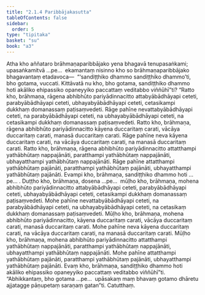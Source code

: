 ```yaml
---
title: "2.1.4 Paribbājakasutta"
tableOfContents: false
sidebar:
  order: 5
type: "tipitaka"
basket: "su"
book: "a3"
---
```



<DynamicBreadcrumb />

<Division number="55" book="a3" bookNo="15" page="157">

<Paragraph number="331" book="a3">
Atha kho aññataro brāhmaṇaparibbājako yena bhagavā tenupasaṅkami; upasaṅkamitvā …pe…  ekamantaṃ nisinno kho so brāhmaṇaparibbājako bhagavantaṃ etadavoca—  “‘sandiṭṭhiko dhammo sandiṭṭhiko dhammo’ti, bho gotama, vuccati. Kittāvatā nu kho, bho gotama, sandiṭṭhiko dhammo hoti akāliko ehipassiko opaneyyiko paccattaṃ veditabbo viññūhī”ti?
</Paragraph>

<Paragraph number="332" book="a3">
“Ratto kho, brāhmaṇa, rāgena abhibhūto pariyādinnacitto attabyābādhāyapi ceteti, parabyābādhāyapi ceteti, ubhayabyābādhāyapi ceteti, cetasikampi dukkhaṃ domanassaṃ paṭisaṃvedeti. Rāge pahīne nevattabyābādhāyapi ceteti, na parabyābādhāyapi ceteti, na ubhayabyābādhāyapi ceteti, na cetasikampi dukkhaṃ domanassaṃ paṭisaṃvedeti.
</Paragraph>

<Paragraph number="333" book="a3">
Ratto kho, brāhmaṇa, rāgena abhibhūto pariyādinnacitto kāyena duccaritaṃ carati, vācāya duccaritaṃ carati, manasā duccaritaṃ carati. Rāge pahīne neva kāyena duccaritaṃ carati, na vācāya duccaritaṃ carati, na manasā duccaritaṃ carati.
</Paragraph>

<Paragraph number="334" book="a3">
Ratto kho, brāhmaṇa, rāgena abhibhūto pariyādinnacitto attatthampi yathābhūtaṃ nappajānāti, paratthampi yathābhūtaṃ nappajānāti, ubhayatthampi yathābhūtaṃ nappajānāti. Rāge pahīne attatthampi yathābhūtaṃ pajānāti, paratthampi yathābhūtaṃ pajānāti, ubhayatthampi yathābhūtaṃ pajānāti. Evampi kho, brāhmaṇa, sandiṭṭhiko dhammo hoti …pe… .
</Paragraph>

<Paragraph number="335" book="a3">
Duṭṭho kho, brāhmaṇa, dosena …pe…  mūḷho kho, brāhmaṇa, mohena abhibhūto pariyādinnacitto attabyābādhāyapi ceteti, parabyābādhāyapi ceteti, ubhayabyābādhāyapi ceteti, cetasikampi dukkhaṃ domanassaṃ paṭisaṃvedeti. Mohe pahīne nevattabyābādhāyapi ceteti, na parabyābādhāyapi ceteti, na ubhayabyābādhāyapi ceteti, na cetasikaṃ dukkhaṃ domanassaṃ paṭisaṃvedeti.
</Paragraph>

<Paragraph number="336" book="a3">
Mūḷho kho, brāhmaṇa, mohena abhibhūto pariyādinnacitto, kāyena duccaritaṃ carati, vācāya duccaritaṃ carati, manasā duccaritaṃ carati. Mohe pahīne neva kāyena duccaritaṃ carati, na vācāya duccaritaṃ carati, na manasā duccaritaṃ carati.
</Paragraph>

<Paragraph number="337" book="a3">
Mūḷho kho, brāhmaṇa, mohena abhibhūto pariyādinnacitto attatthampi yathābhūtaṃ nappajānāti, paratthampi yathābhūtaṃ nappajānāti, ubhayatthampi yathābhūtaṃ nappajānāti. Mohe pahīne attatthampi yathābhūtaṃ pajānāti, paratthampi yathābhūtaṃ pajānāti, ubhayatthampi yathābhūtaṃ pajānāti. Evaṃ kho, brāhmaṇa, sandiṭṭhiko dhammo hoti akāliko ehipassiko opaneyyiko paccattaṃ veditabbo viññūhī”ti.
</Paragraph>

<Paragraph number="338" book="a3">
“Abhikkantaṃ, bho gotama …pe…  upāsakaṃ maṃ bhavaṃ gotamo dhāretu ajjatagge pāṇupetaṃ saraṇaṃ gatan”ti.

</Paragraph>
</Division>

<Paragraph number="339" type="center" book="a3">
Catutthaṃ.
</Paragraph>